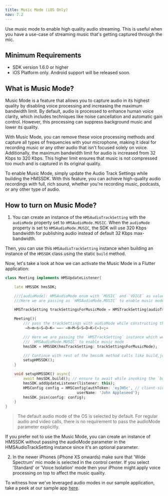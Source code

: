```yaml
---
title: Music Mode (iOS Only)
nav: 7.2
---
```


Use music mode to enable high quality audio streaming. This is useful when you have a use-case
of streaming music that's getting captured through the mic.

## Minimum Requirements

- SDK version 1.6.0 or higher
- iOS Platform only. Android support will be released soon.


## What is Music Mode?

Music Mode is a feature that allows you to capture audio in its highest quality by disabling voice processing and increasing the maximum bandwidth limit. By default, audio is processed to enhance human voice clarity, which includes techniques like noise cancellation and automatic gain control. However, this processing can suppress background music and lower its quality.

With Music Mode, you can remove these voice processing methods and capture all types of frequencies with your microphone, making it ideal for recording music or any other audio that isn't focused solely on voice. Additionally, the maximum bandwidth limit for audio is increased from 32 Kbps to 320 Kbps. This higher limit ensures that music is not compressed too much and is captured in its original quality.

To enable Music Mode, simply update the Audio Track Settings while building the HMSSDK. With this feature, you can achieve high-quality audio recordings with full, rich sound, whether you're recording music, podcasts, or any other type of audio.


## How to turn on Music Mode?

1. You can create an instance of the `HMSAudioTrackSetting` with the `audioMode` property set
  to `HMSAudioMode.MUSIC`. When the `audioMode` property is set to `HMSAudioMode.MUSIC`, the
  SDK will use 320 Kbps bandwidth for publishing audio instead of default 32 Kbps max-bandwidth.

  Then, you can use this `HMSAudioTrackSetting` instance when building an instance of the `HMSSDK`
  class using the static `build` method.

Now, let's take a look at how we can activate the Music Mode in a Flutter application:

```dart
class Meeting implements HMSUpdateListener{

    late HMSSDK hmsSDK;

    ///[audioMode]: HMSAudioMode enum with `MUSIC` and `VOICE` as values
    ///Here we are passing as `HMSAudioMode.MUSIC` to enable music mode

    HMSTrackSetting trackSettingsForMusicMode = HMSTrackSetting(audioTrackSetting: HMSAudioTrackSetting(audioMode: HMSAudioMode.MUSIC));

    Meeting(){
        /// pass the trackSettings with audioMode while constructing the HMSSDK instance
         ̶h̶m̶s̶S̶D̶K̶ ̶=̶ ̶H̶M̶S̶S̶D̶K̶(̶)̶;̶

        /// Here we are passing the `HMSTrackSetting` instance which we created above with `audioMode` as 
        /// `HMSAudioMode.MUSIC` to enable music mode
        hmsSDK = HMSSDK(hmsTrackSetting: trackSettingsForMusicMode);

        /// Continue with rest of the hmssdk method calls like build,join etc.
        setupHMSSDK();
    }

    void setupHMSSDK() async{
        await hmsSDK.build(); // ensure to await while invoking the `build` method
        hmsSDK.addUpdateListener(listener: this);
        HMSConfig config = HMSConfig(authToken: 'eyJH5c', // client-side token generated from your token service
                                userName: 'John Appleseed');
        hmsSDK.join(config: config);
    }
}
  ```

> The default audio mode of the OS is selected by default. For regular audio and video calls, there is no requirement to pass the audioMode parameter explicitly.

If you prefer not to use the Music Mode, you can create an instance of HMSSDK without passing the audioMode parameter in the HMSAudioTrackSetting instance since it's an optional parameter.

2. In the newer iPhones (iPhone XS onwards) make sure that 'Wide Spectrum' mic mode is selected
  in the control center. If you select 'Standard' or 'Voice Isolation' mode then your iPhone might
  apply voice processing on top to affect the music quality.

To witness how we've leveraged audio modes in our sample application, take a peek at our sample app [here](https://github.com/100mslive/100ms-flutter/blob/7bcce35cbbc126aad73be7a4b47e3de7195cbc21/example/lib/common/util/utility_function.dart#L225).

